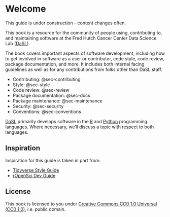 # Welcome {.unnumbered}

::: {.callout-warning}
This guide is under construction - content changes often.
:::

This book is a resource for the community of people using, contributing to, and maintaining software at the Fred Hutch Cancer Center Data Science Lab ([DaSL][]).

The book covers important aspects of software development, including how to get involved in software as a user or contributor, code style, code review, package documentation, and more. It includes both internal facing guidelines as well as for any contributions from folks other than DaSL staff.

- Contributing: @sec-contributing
- Style: @sec-style
- Code review: @sec-review
- Package documentation: @sec-docs
- Package maintenance: @sec-maintenance
- Security: @sec-security
- Conventions: @sec-conventions

[DaSL][] primarily develops software in the [R][] and [Python][] programming languages. Where necessary, we'll discuss a topic with respect to both languages.

## Inspiration

Inspiration for this guide is taken in part from:

- [Tidyverse Style Guide](https://style.tidyverse.org/)
- [rOpenSci Dev Guide](https://devguide.ropensci.org/)

## License

This book is licensed to you under [Creative Commons CC0 1.0 Universal (CC0 1.0)][cc0], i.e. public domain.


[DaSL]: https://hutchdatascience.org/
[R]: https://www.r-project.org/
[Python]: https://www.python.org/
[cc0]: https://creativecommons.org/publicdomain/zero/1.0/
